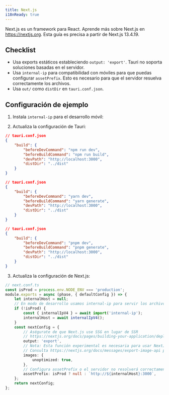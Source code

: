 ```yaml
---
title: Next.js
i18nReady: true
---
```



Next.js es un framework para React. Aprende más sobre Next.js en https://nextjs.org. Esta guía es precisa a partir de Next.js 13.4.19.

## Checklist

- Usa exports estáticos estableciendo `output: 'export'`. Tauri no soporta soluciones basadas en el servidor.
- Usa `internal-ip` para compatibilidad con móviles para que puedas configurar `assetPrefix`. Esto es necesario para que el servidor resuelva correctamente los archivos.
- Usa `out/` como `distDir` en `tauri.conf.json`.

## Configuración de ejemplo

1. Instala `internal-ip` para el desarrollo móvil:

<CommandTabs
	npm="npm install --save-dev internal-ip"
	yarn="yarn add -D internal-ip"
	pnpm="pnpm add -D internal-ip"
/>

2. Actualiza la configuración de Tauri:

<Tabs>
	<TabItem label="npm">

```json
// tauri.conf.json
{
	"build": {
		"beforeDevCommand": "npm run dev",
		"beforeBuildCommand": "npm run build",
		"devPath": "http://localhost:3000",
		"distDir": "../dist"
	}
}
```

</TabItem>
<TabItem label="yarn">

```json
// tauri.conf.json
{
	"build": {
		"beforeDevCommand": "yarn dev",
		"beforeBuildCommand": "yarn generate",
		"devPath": "http://localhost:3000",
		"distDir": "../dist"
	}
}
```

</TabItem>
<TabItem label="pnpm">

```json
// tauri.conf.json
{
	"build": {
		"beforeDevCommand": "pnpm dev",
		"beforeBuildCommand": "pnpm generate",
		"devPath": "http://localhost:3000",
		"distDir": "../dist"
	}
}
```

</TabItem>
</Tabs>

3. Actualiza la configuración de Next.js:

```ts
// next.conf.ts
const isProd = process.env.NODE_ENV === 'production';
module.exports = async (phase, { defaultConfig }) => {
	let internalHost = null;
	// En modo de desarrollo usamos internal-ip para servir los archivos
	if (!isProd) {
		const { internalIpV4 } = await import('internal-ip');
		internalHost = await internalIpV4();
	}
	const nextConfig = {
		// Aségurate de que Next.js use SSG en lugar de SSR
		// https://nextjs.org/docs/pages/building-your-application/deploying/static-exports
		output: 'export',
		// Nota: Esta función experimental es necesaria para usar NextJS Image en modo SSG.
		// Consulta https://nextjs.org/docs/messages/export-image-api para ver diferentes soluciones.
		images: {
			unoptimized: true,
		},
		// Configura assetPrefix o el servidor no resolverá correctamente tus archivos.
		assetPrefix: isProd ? null : `http://${internalHost}:3000`,
	};
	return nextConfig;
};
```
